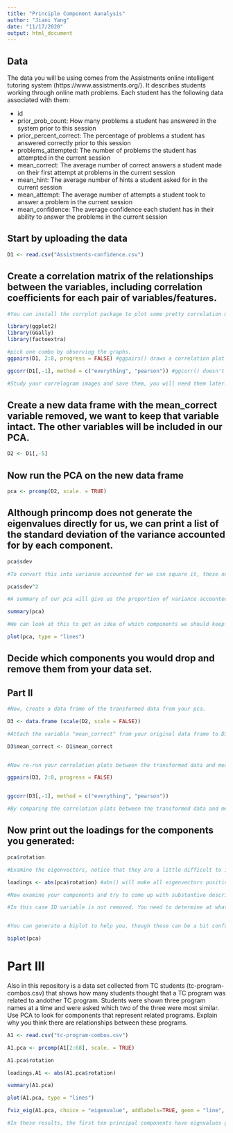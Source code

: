 ```yaml
---
title: "Principle Component Aanalysis"
author: "Jiani Yang"
date: "11/17/2020"
output: html_document
---
```

## Data
The data you will be using comes from the Assistments online intelligent tutoring system (https://www.assistments.org/). It describes students working through online math problems. Each student has the following data associated with them:

- id
- prior_prob_count: How many problems a student has answered in the system prior to this session
- prior_percent_correct: The percentage of problems a student has answered correctly prior to this session
- problems_attempted: The number of problems the student has attempted in the current session
- mean_correct: The average number of correct answers a student made on their first attempt at problems in the current session
- mean_hint: The average number of hints a student asked for in the current session
- mean_attempt: The average number of attempts a student took to answer a problem in the current session
- mean_confidence: The average confidence each student has in their ability to answer the problems in the current session

## Start by uploading the data
```r
D1 <- read.csv("Assistments-confidence.csv")

```

## Create a correlation matrix of the relationships between the variables, including correlation coefficients for each pair of variables/features.

```r
#You can install the corrplot package to plot some pretty correlation matrices (sometimes called correlograms)

library(ggplot2)
library(GGally)
library(factoextra)

#pick one combo by observing the graphs.
ggpairs(D1, 2:8, progress = FALSE) #ggpairs() draws a correlation plot between all the columns you identify by number (second option, you don't need the first column as it is the student ID) and progress = FALSE stops a progress bar appearing as it renders your plot

ggcorr(D1[,-1], method = c("everything", "pearson")) #ggcorr() doesn't have an explicit option to choose variables so we need to use matrix notation to drop the id variable. We then need to choose a "method" which determines how to treat missing values (here we choose to keep everything, and then which kind of correlation calculation to use, here we are using Pearson correlation, the other options are "kendall" or "spearman")

#Study your correlogram images and save them, you will need them later. Take note of what is strongly related to the outcome variable of interest, mean_correct. 
```

## Create a new data frame with the mean_correct variable removed, we want to keep that variable intact. The other variables will be included in our PCA.

```r
D2 <- D1[,-5]

```

## Now run the PCA on the new data frame

```r
pca <- prcomp(D2, scale. = TRUE)
```

## Although princomp does not generate the eigenvalues directly for us, we can print a list of the standard deviation of the variance accounted for by each component.

```r
pca$sdev

#To convert this into variance accounted for we can square it, these numbers are proportional to the eigenvalue

pca$sdev^2

#A summary of our pca will give us the proportion of variance accounted for by each component

summary(pca)

#We can look at this to get an idea of which components we should keep and which we should drop

plot(pca, type = "lines")

```

## Decide which components you would drop and remove them from your data set.

## Part II

```r
#Now, create a data frame of the transformed data from your pca.

D3 <- data.frame (scale(D2, scale = FALSE))

#Attach the variable "mean_correct" from your original data frame to D3.

D3$mean_correct <- D1$mean_correct


#Now re-run your correlation plots between the transformed data and mean_correct. If you had dropped some components would you have lost important infomation about mean_correct?

ggpairs(D3, 2:8, progress = FALSE) 


ggcorr(D3[,-1], method = c("everything", "pearson"))

#By comparing the correlation plots between the transformed data and mean_corret, and untransformed correlation plots, no information has lost in the process of transforming and dropping. 

```
## Now print out the loadings for the components you generated:

```r
pca$rotation

#Examine the eigenvectors, notice that they are a little difficult to interpret. It is much easier to make sense of them if we make them proportional within each component

loadings <- abs(pca$rotation) #abs() will make all eigenvectors positive

#Now examine your components and try to come up with substantive descriptions of what some might represent?

#In this case ID variable is not removed. You need to determine at what level the correlation is of importance. Here a correlation above 0.5 is deemed important. These larger correlations are in boldface in the table above: The first principal component is strongly correlated with two of the original variables: id and prior_prob_count. This suggests that this compnent can be seen as a measure of how many problems a student has answered in the system prior to this session. The second principal component increases with prior_prob_coun. This component can be viewed as a measure of how many problems a student has answered in the system prior to this session. The third principal component increases with increasing prior_percent_correct and problems_attempted. This suggests that students who have higher corret rate in the prior session are more likely to have more attempts. The fourth principal component incrases with increasing mean_confidence. This component can be seen as a measure of the average confidence each student has in their ability to answer the problems in the current session.


#You can generate a biplot to help you, though these can be a bit confusing. They plot the transformed data by the first two components. Therefore, the axes represent the direction of maximum variance accounted for. Then mapped onto this point cloud are the original directions of the variables, depicted as red arrows. It is supposed to provide a visualization of which variables "go together". Variables that possibly represent the same underlying construct point in the same direction.  

biplot(pca)


```
# Part III  
Also in this repository is a data set collected from TC students (tc-program-combos.csv) that shows how many students thought that a TC program was related to andother TC program. Students were shown three program names at a time and were asked which two of the three were most similar. Use PCA to look for components that represent related programs. Explain why you think there are relationships between these programs.

```r

A1 <- read.csv("tc-program-combos.csv")

A1.pca <- prcomp(A1[2:68], scale. = TRUE)

A1.pca$rotation

loadings.A1 <- abs(A1.pca$rotation)

summary(A1.pca) 

plot(A1.pca, type = "lines")

fviz_eig(A1.pca, choice = "eigenvalue", addlabels=TRUE, geom = "line", xlab = "Component Number")

#In these results, the first ten principal components have eignvalues greater than 1. These ten components explain 51.233% of the variation in the data. Then, I observe loadings.A1, since this dataset has a relatively large number of variables, therefore, the determination of what level the correlation deemed important is quite difficult. I will select the first three variables, since students are asked to rate among three programs. For example, the first principal component is strongly correlated with three original variables: Change.Leadership, Economics.and.Education, Education.Policy. These three programs are all related to education policy. The top three programs for the second principal component are Clinical.Psychology, Neuroscience, and Kinesiology. These three programs are all related to health either physical or mental. 
```